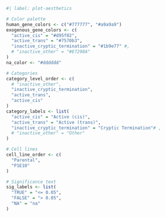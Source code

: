 ```r
#| label: plot-aesthetics

# Color palette
human_gene_colors <- c("#777777", "#a9a9a9")
exogenous_gene_colors <- c(
  "active_cis" = "#d95f02", 
  "active_trans" = "#7570b3",
  "inactive_cryptic_termination" = "#1b9e77" #,
  # "inactive_other" = "#E7298A"
)
na_color <- "#dddddd"

# Categories
category_level_order <- c(
  # "inactive_other",
  "inactive_cryptic_termination",
  "active_trans",
  "active_cis"
)
category_labels <- list(
  "active_cis" = "Active (cis)",
  "active_trans" = "Active (trans)",
  "inactive_cryptic_termination" = "Cryptic Termination"# ,
  # "inactive_other" = "Other"
)

# Cell lines
cell_line_order <- c(
  "Parental",
  "P1E10"
)

# Significance text
sig_labels <- list(
  "TRUE" = "<= 0.05",
  "FALSE" = "> 0.05",
  "NA" = "na"
)
```
